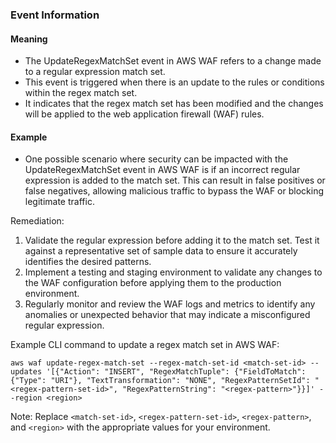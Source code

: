 
### Event Information

#### Meaning

- The UpdateRegexMatchSet event in AWS WAF refers to a change made to a regular expression match set. 
- This event is triggered when there is an update to the rules or conditions within the regex match set. 
- It indicates that the regex match set has been modified and the changes will be applied to the web application firewall (WAF) rules.

#### Example

- One possible scenario where security can be impacted with the UpdateRegexMatchSet event in AWS WAF is if an incorrect regular expression is added to the match set. This can result in false positives or false negatives, allowing malicious traffic to bypass the WAF or blocking legitimate traffic.

Remediation:
1. Validate the regular expression before adding it to the match set. Test it against a representative set of sample data to ensure it accurately identifies the desired patterns.
2. Implement a testing and staging environment to validate any changes to the WAF configuration before applying them to the production environment.
3. Regularly monitor and review the WAF logs and metrics to identify any anomalies or unexpected behavior that may indicate a misconfigured regular expression.

Example CLI command to update a regex match set in AWS WAF:
```
aws waf update-regex-match-set --regex-match-set-id <match-set-id> --updates '[{"Action": "INSERT", "RegexMatchTuple": {"FieldToMatch": {"Type": "URI"}, "TextTransformation": "NONE", "RegexPatternSetId": "<regex-pattern-set-id>", "RegexPatternString": "<regex-pattern>"}}]' --region <region>
```

Note: Replace `<match-set-id>`, `<regex-pattern-set-id>`, `<regex-pattern>`, and `<region>` with the appropriate values for your environment.

